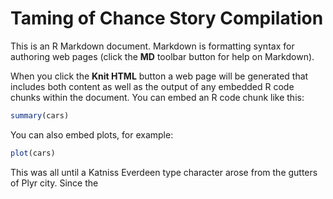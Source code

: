 Taming of Chance Story Compilation
========================================================

This is an R Markdown document. Markdown is formatting syntax for authoring web pages (click the **MD** toolbar button for help on Markdown).

When you click the **Knit HTML** button a web page will be generated that includes both content as well as the output of any embedded R code chunks within the document. You can embed an R code chunk like this:

```r
summary(cars)
```

You can also embed plots, for example:

```r
plot(cars)
```

This was all until a Katniss Everdeen type character arose from the gutters of Plyr city. Since the 
